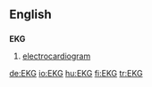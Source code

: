 ==English==

==={{initialism}}===
'''EKG'''

# {{cardiology}} [[electrocardiogram]]

[[de:EKG]]
[[io:EKG]]
[[hu:EKG]]
[[fi:EKG]]
[[tr:EKG]]